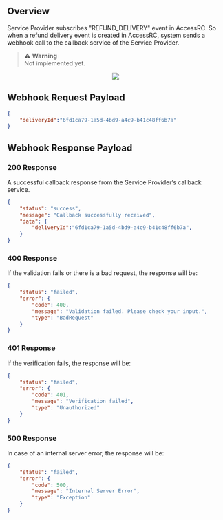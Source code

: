 
## Overview

Service Provider subscribes "REFUND_DELIVERY" event in AccessRC. So when a refund delivery event is created in AccessRC, system sends a webhook call to the callback service of the Service Provider.

> ⚠️ **Warning**  
> Not implemented yet.

<p align="center">
  <img src="/images/delivery-refund.svg" />
</p>

## Webhook Request Payload

```json
{
    "deliveryId":"6fd1ca79-1a5d-4bd9-a4c9-b41c48ff6b7a"
}
```

## Webhook Response Payload

### 200 Response

A successful callback response from the Service Provider’s callback service.

```json
{
    "status": "success",
    "message": "Callback successfully received",
    "data": {
        "deliveryId":"6fd1ca79-1a5d-4bd9-a4c9-b41c48ff6b7a",
    }
}
```

### 400 Response

If the validation fails or there is a bad request, the response will be:

```json
{
    "status": "failed",
    "error": {
        "code": 400,
        "message": "Validation failed. Please check your input.",
        "type": "BadRequest"
    }
}
```

### 401 Response

If the verification fails, the response will be:

```json
{
    "status": "failed",
    "error": {
        "code": 401,
        "message": "Verification failed",
        "type": "Unauthorized"
    }
}
```

### 500 Response

In case of an internal server error, the response will be:

```json
{
    "status": "failed",
    "error": {
        "code": 500,
        "message": "Internal Server Error",
        "type": "Exception"
    }
}
```
